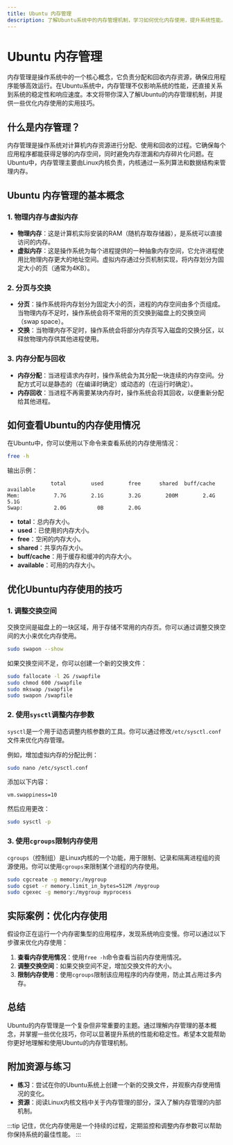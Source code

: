 ```yaml
---
title: Ubuntu 内存管理
description: 了解Ubuntu系统中的内存管理机制，学习如何优化内存使用，提升系统性能。
---
```


# Ubuntu 内存管理

内存管理是操作系统中的一个核心概念，它负责分配和回收内存资源，确保应用程序能够高效运行。在Ubuntu系统中，内存管理不仅影响系统的性能，还直接关系到系统的稳定性和响应速度。本文将带你深入了解Ubuntu的内存管理机制，并提供一些优化内存使用的实用技巧。

## 什么是内存管理？

内存管理是操作系统对计算机内存资源进行分配、使用和回收的过程。它确保每个应用程序都能获得足够的内存空间，同时避免内存泄漏和内存碎片化问题。在Ubuntu中，内存管理主要由Linux内核负责，内核通过一系列算法和数据结构来管理内存。

## Ubuntu 内存管理的基本概念

### 1. 物理内存与虚拟内存

- **物理内存**：这是计算机实际安装的RAM（随机存取存储器），是系统可以直接访问的内存。
- **虚拟内存**：这是操作系统为每个进程提供的一种抽象内存空间，它允许进程使用比物理内存更大的地址空间。虚拟内存通过分页机制实现，将内存划分为固定大小的页（通常为4KB）。

### 2. 分页与交换

- **分页**：操作系统将内存划分为固定大小的页，进程的内存空间由多个页组成。当物理内存不足时，操作系统会将不常用的页交换到磁盘上的交换空间（swap space）。
- **交换**：当物理内存不足时，操作系统会将部分内存页写入磁盘的交换分区，以释放物理内存供其他进程使用。

### 3. 内存分配与回收

- **内存分配**：当进程请求内存时，操作系统会为其分配一块连续的内存空间。分配方式可以是静态的（在编译时确定）或动态的（在运行时确定）。
- **内存回收**：当进程不再需要某块内存时，操作系统会将其回收，以便重新分配给其他进程。

## 如何查看Ubuntu的内存使用情况

在Ubuntu中，你可以使用以下命令来查看系统的内存使用情况：

```bash
free -h
```

输出示例：

```plaintext
              total        used        free      shared  buff/cache   available
Mem:           7.7G        2.1G        3.2G        200M        2.4G        5.1G
Swap:          2.0G          0B        2.0G
```

- **total**：总内存大小。
- **used**：已使用的内存大小。
- **free**：空闲的内存大小。
- **shared**：共享内存大小。
- **buff/cache**：用于缓存和缓冲的内存大小。
- **available**：可用的内存大小。

## 优化Ubuntu内存使用的技巧

### 1. 调整交换空间

交换空间是磁盘上的一块区域，用于存储不常用的内存页。你可以通过调整交换空间的大小来优化内存使用。

```bash
sudo swapon --show
```

如果交换空间不足，你可以创建一个新的交换文件：

```bash
sudo fallocate -l 2G /swapfile
sudo chmod 600 /swapfile
sudo mkswap /swapfile
sudo swapon /swapfile
```

### 2. 使用`sysctl`调整内存参数

`sysctl`是一个用于动态调整内核参数的工具。你可以通过修改`/etc/sysctl.conf`文件来优化内存管理。

例如，增加虚拟内存的分配比例：

```bash
sudo nano /etc/sysctl.conf
```

添加以下内容：

```plaintext
vm.swappiness=10
```

然后应用更改：

```bash
sudo sysctl -p
```

### 3. 使用`cgroups`限制内存使用

`cgroups`（控制组）是Linux内核的一个功能，用于限制、记录和隔离进程组的资源使用。你可以使用`cgroups`来限制某个进程的内存使用。

```bash
sudo cgcreate -g memory:/mygroup
sudo cgset -r memory.limit_in_bytes=512M /mygroup
sudo cgexec -g memory:/mygroup myprocess
```

## 实际案例：优化内存使用

假设你正在运行一个内存密集型的应用程序，发现系统响应变慢。你可以通过以下步骤来优化内存使用：

1. **查看内存使用情况**：使用`free -h`命令查看当前内存使用情况。
2. **调整交换空间**：如果交换空间不足，增加交换文件的大小。
3. **限制内存使用**：使用`cgroups`限制该应用程序的内存使用，防止其占用过多内存。

## 总结

Ubuntu的内存管理是一个复杂但非常重要的主题。通过理解内存管理的基本概念，并掌握一些优化技巧，你可以显著提升系统的性能和稳定性。希望本文能帮助你更好地理解和使用Ubuntu的内存管理机制。

## 附加资源与练习

- **练习**：尝试在你的Ubuntu系统上创建一个新的交换文件，并观察内存使用情况的变化。
- **资源**：阅读Linux内核文档中关于内存管理的部分，深入了解内存管理的内部机制。

:::tip
记住，优化内存使用是一个持续的过程，定期监控和调整内存参数可以帮助你保持系统的最佳性能。
:::
